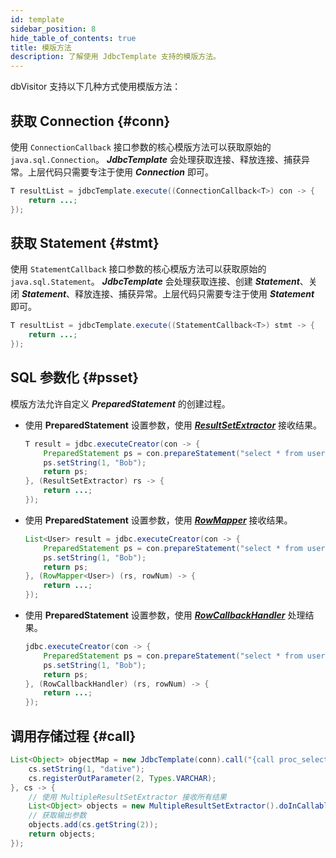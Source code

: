 ```yaml
---
id: template
sidebar_position: 8
hide_table_of_contents: true
title: 模版方法
description: 了解使用 JdbcTemplate 支持的模版方法。
---
```


dbVisitor 支持以下几种方式使用模版方法：

<TOCInline toc={toc} />

## 获取 Connection {#conn}

使用 `ConnectionCallback` 接口参数的核心模版方法可以获取原始的 `java.sql.Connection`。
_**JdbcTemplate**_ 会处理获取连接、释放连接、捕获异常。上层代码只需要专注于使用 _**Connection**_ 即可。

```java
T resultList = jdbcTemplate.execute((ConnectionCallback<T>) con -> {
    return ...;
});
```

## 获取 Statement {#stmt}

使用 `StatementCallback` 接口参数的核心模版方法可以获取原始的 `java.sql.Statement`。
_**JdbcTemplate**_ 会处理获取连接、创建 _**Statement**_、关闭 _**Statement**_、释放连接、捕获异常。上层代码只需要专注于使用 _**Statement**_ 即可。

```java
T resultList = jdbcTemplate.execute((StatementCallback<T>) stmt -> {
    return ...;
});
```

## SQL 参数化 {#psset}

模版方法允许自定义 _**PreparedStatement**_ 的创建过程。

- 使用 **PreparedStatement** 设置参数，使用 _**[ResultSetExtractor](../../result/for_extractor)**_ 接收结果。
    ```java
    T result = jdbc.executeCreator(con -> {
        PreparedStatement ps = con.prepareStatement("select * from users where id > ?");
        ps.setString(1, "Bob");
        return ps;
    }, (ResultSetExtractor) rs -> {
        return ...;
    });
    ```
- 使用 **PreparedStatement** 设置参数，使用 _**[RowMapper](../../result/for_mapper)**_ 接收结果。
    ```java
    List<User> result = jdbc.executeCreator(con -> {
        PreparedStatement ps = con.prepareStatement("select * from users where id > ?");
        ps.setString(1, "Bob");
        return ps;
    }, (RowMapper<User>) (rs, rowNum) -> {
        return ...;
    });
    ```
- 使用 **PreparedStatement** 设置参数，使用 _**[RowCallbackHandler](../../result/row_callback)**_ 处理结果。
    ```java
    jdbc.executeCreator(con -> {
        PreparedStatement ps = con.prepareStatement("select * from users where id > ?");
        ps.setString(1, "Bob");
        return ps;
    }, (RowCallbackHandler) (rs, rowNum) -> {
        return ...;
    });
    ```

## 调用存储过程 {#call}

```java
List<Object> objectMap = new JdbcTemplate(conn).call("{call proc_select_table(?,?)}", cs -> {
    cs.setString(1, "dative");
    cs.registerOutParameter(2, Types.VARCHAR);
}, cs -> {
    // 使用 MultipleResultSetExtractor 接收所有结果
    List<Object> objects = new MultipleResultSetExtractor().doInCallableStatement(cs);
    // 获取输出参数
    objects.add(cs.getString(2));
    return objects;
});
```
